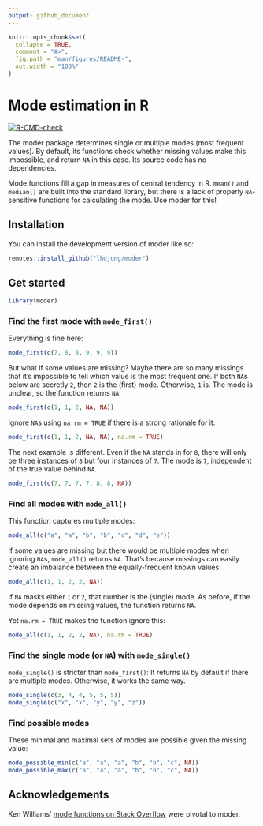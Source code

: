 ```yaml
---
output: github_document
---
```


<!-- README.md is generated from README.Rmd. Please edit that file -->

```r
knitr::opts_chunk$set(
  collapse = TRUE,
  comment = "#>",
  fig.path = "man/figures/README-",
  out.width = "100%"
)
```

# Mode estimation in R

<!-- badges: start -->

[![R-CMD-check](https://github.com/lhdjung/moder/actions/workflows/R-CMD-check.yaml/badge.svg)](https://github.com/lhdjung/moder/actions/workflows/R-CMD-check.yaml)

<!-- badges: end -->

The moder package determines single or multiple modes (most frequent values). By default, its functions check whether missing values make this impossible, and return `NA` in this case. Its source code has no dependencies.

Mode functions fill a gap in measures of central tendency in R. `mean()` and `median()` are built into the standard library, but there is a lack of properly `NA`-sensitive functions for calculating the mode. Use moder for this!

## Installation

You can install the development version of moder like so:

``` r
remotes::install_github("lhdjung/moder")
```

## Get started

```r
library(moder)
```

### Find the first mode with `mode_first()`

Everything is fine here:

```r
mode_first(c(7, 8, 8, 9, 9, 9))
```

But what if some values are missing? Maybe there are so many missings that it's impossible to tell which value is the most frequent one. If both `NA`s below are secretly `2`, then `2` is the (first) mode. Otherwise, `1` is. The mode is unclear, so the function returns `NA`:

```r
mode_first(c(1, 1, 2, NA, NA))
```

Ignore `NA`s using `na.rm = TRUE` if there is a strong rationale for it:

```r
mode_first(c(1, 1, 2, NA, NA), na.rm = TRUE)
```

The next example is different. Even if the `NA` stands in for `8`, there will only be three instances of `8` but four instances of `7`. The mode is `7`, independent of the true value behind `NA`.

```r
mode_first(c(7, 7, 7, 7, 8, 8, NA))
```

### Find all modes with `mode_all()`

This function captures multiple modes:

```r
mode_all(c("a", "a", "b", "b", "c", "d", "e"))
```

If some values are missing but there would be multiple modes when ignoring `NA`s, `mode_all()` returns `NA`. That's because missings can easily create an imbalance between the equally-frequent known values:

```r
mode_all(c(1, 1, 2, 2, NA))
```

If `NA` masks either `1` or `2`, that number is the (single) mode. As before, if the mode depends on missing values, the function returns `NA`.

Yet `na.rm = TRUE` makes the function ignore this:

```r
mode_all(c(1, 1, 2, 2, NA), na.rm = TRUE)
```

### Find the single mode (or `NA`) with `mode_single()`

`mode_single()` is stricter than `mode_first()`: It returns `NA` by default if there are multiple modes. Otherwise, it works the same way.

```r
mode_single(c(3, 4, 4, 5, 5, 5))
mode_single(c("x", "x", "y", "y", "z"))
```

### Find possible modes

These minimal and maximal sets of modes are possible given the missing value:

```r
mode_possible_min(c("a", "a", "a", "b", "b", "c", NA))
mode_possible_max(c("a", "a", "a", "b", "b", "c", NA))
```

## Acknowledgements

Ken Williams' [mode functions on Stack Overflow](https://stackoverflow.com/questions/2547402/how-to-find-the-statistical-mode/8189441#8189441) were pivotal to moder.
